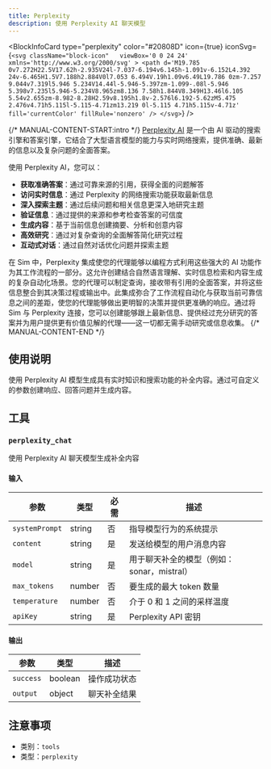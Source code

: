 ```yaml
---
title: Perplexity
description: 使用 Perplexity AI 聊天模型
---
```



<BlockInfoCard 
  type="perplexity"
  color="#20808D"
  icon={true}
  iconSvg={`<svg className="block-icon"   viewBox='0 0 24 24' xmlns='http://www.w3.org/2000/svg' >
      <path
        d='M19.785 0v7.272H22.5V17.62h-2.935V24l-7.037-6.194v6.145h-1.091v-6.152L4.392 24v-6.465H1.5V7.188h2.884V0l7.053 6.494V.19h1.09v6.49L19.786 0zm-7.257 9.044v7.319l5.946 5.234V14.44l-5.946-5.397zm-1.099-.08l-5.946 5.398v7.235l5.946-5.234V8.965zm8.136 7.58h1.844V8.349H13.46l6.105 5.54v2.655zm-8.982-8.28H2.59v8.195h1.8v-2.576l6.192-5.62zM5.475 2.476v4.71h5.115l-5.115-4.71zm13.219 0l-5.115 4.71h5.115v-4.71z'
        fill='currentColor'
        fillRule='nonzero'
      />
    </svg>`}
/>

{/* MANUAL-CONTENT-START:intro */}
[Perplexity AI](https://www.perplexity.ai) 是一个由 AI 驱动的搜索引擎和答案引擎，它结合了大型语言模型的能力与实时网络搜索，提供准确、最新的信息以及复杂问题的全面答案。

使用 Perplexity AI，您可以：

- **获取准确答案**：通过可靠来源的引用，获得全面的问题解答
- **访问实时信息**：通过 Perplexity 的网络搜索功能获取最新信息
- **深入探索主题**：通过后续问题和相关信息更深入地研究主题
- **验证信息**：通过提供的来源和参考检查答案的可信度
- **生成内容**：基于当前信息创建摘要、分析和创意内容
- **高效研究**：通过对复杂查询的全面解答简化研究过程
- **互动式对话**：通过自然对话优化问题并探索主题

在 Sim 中，Perplexity 集成使您的代理能够以编程方式利用这些强大的 AI 功能作为其工作流程的一部分。这允许创建结合自然语言理解、实时信息检索和内容生成的复杂自动化场景。您的代理可以制定查询，接收带有引用的全面答案，并将这些信息整合到其决策过程或输出中。此集成弥合了工作流程自动化与获取当前可靠信息之间的差距，使您的代理能够做出更明智的决策并提供更准确的响应。通过将 Sim 与 Perplexity 连接，您可以创建能够跟上最新信息、提供经过充分研究的答案并为用户提供更有价值见解的代理——这一切都无需手动研究或信息收集。
{/* MANUAL-CONTENT-END */}

## 使用说明

使用 Perplexity AI 模型生成具有实时知识和搜索功能的补全内容。通过可自定义的参数创建响应、回答问题并生成内容。

## 工具

### `perplexity_chat`

使用 Perplexity AI 聊天模型生成补全内容

#### 输入

| 参数 | 类型 | 必需 | 描述 |
| --------- | ---- | -------- | ----------- |
| `systemPrompt` | string | 否 | 指导模型行为的系统提示 |
| `content` | string | 是 | 发送给模型的用户消息内容 |
| `model` | string | 是 | 用于聊天补全的模型（例如：sonar，mistral） |
| `max_tokens` | number | 否 | 要生成的最大 token 数量 |
| `temperature` | number | 否 | 介于 0 和 1 之间的采样温度 |
| `apiKey` | string | 是 | Perplexity API 密钥 |

#### 输出

| 参数 | 类型 | 描述 |
| --------- | ---- | ----------- |
| `success` | boolean | 操作成功状态 |
| `output` | object | 聊天补全结果 |

## 注意事项

- 类别：`tools`
- 类型：`perplexity`
